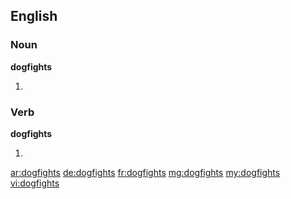 ==English==

===Noun===
'''dogfights'''

# {{plural of|[[dogfight]]}}

===Verb===
'''dogfights'''

# {{third-person singular of|[[dogfight]]}}

[[ar:dogfights]]
[[de:dogfights]]
[[fr:dogfights]]
[[mg:dogfights]]
[[my:dogfights]]
[[vi:dogfights]]